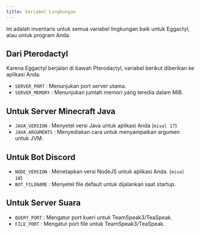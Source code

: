 ```yaml
---
title: Variabel Lingkungan
---
```


Ini adalah inventaris untuk semua variabel lingkungan baik untuk Eggactyl, atau untuk program Anda.

## Dari Pterodactyl
Karena Eggactyl berjalan di bawah Pterodactyl, variabel berikut diberikan ke aplikasi Anda.

- `SERVER_PORT` : Menunjukan port server utama.
- `SERVER_MEMORY` : Menunjukan jumlah memori yang teredia dalam MiB.

## Untuk Server Minecraft Java
- `JAVA_VERSION` : Menyetel versi Java untuk aplikasi Anda (`misal 17`)
- `JAVA_ARGUMENTS` : Menyediakan cara untuk menyampaikan argumen untuk JVM.

## Untuk Bot Discord
- `NODE_VERSION` : Menetapkan versi NodeJS untuk aplikasi Anda. (`misal 18`)
- `BOT_FILENAME` : Menyetel file default untuk dijalankan saat startup.

## Untuk Server Suara
- `QUERY_PORT` : Mengatur port kueri untuk TeamSpeak3/TeaSpeak.
- `FILE_PORT` : Mengatur port file untuk TeamSpeak3/TeaSpeak.